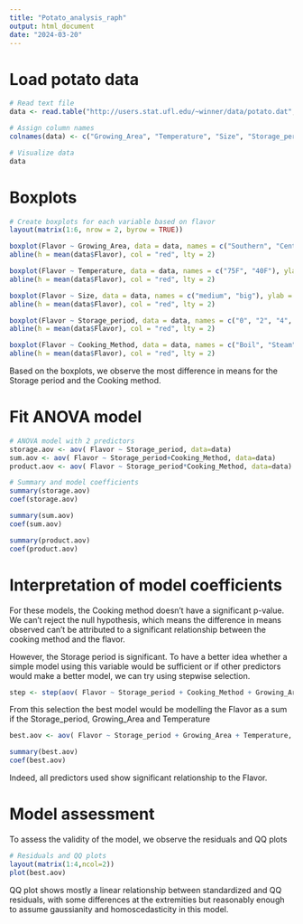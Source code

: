 ```yaml
---
title: "Potato_analysis_raph"
output: html_document
date: "2024-03-20"
---
```


# Load potato data
```r
# Read text file
data <- read.table("http://users.stat.ufl.edu/~winner/data/potato.dat", header = FALSE)

# Assign column names
colnames(data) <- c("Growing_Area", "Temperature", "Size", "Storage_period", "Cooking_Method", "Texture", "Flavor", "Moistness")

# Visualize data
data
```
# Boxplots
```r
# Create boxplots for each variable based on flavor
layout(matrix(1:6, nrow = 2, byrow = TRUE))

boxplot(Flavor ~ Growing_Area, data = data, names = c("Southern", "Central"), ylab = "Flavor Score", xlab = "Growing Area")
abline(h = mean(data$Flavor), col = "red", lty = 2)

boxplot(Flavor ~ Temperature, data = data, names = c("75F", "40F"), ylab = "Flavor Score", xlab = "Holding Temperature")
abline(h = mean(data$Flavor), col = "red", lty = 2)

boxplot(Flavor ~ Size, data = data, names = c("medium", "big"), ylab = "Flavor Score", xlab = "Size")
abline(h = mean(data$Flavor), col = "red", lty = 2)

boxplot(Flavor ~ Storage_period, data = data, names = c("0", "2", "4", "6"), ylab = "Flavor Score", xlab = "Storage Period (in months)")
abline(h = mean(data$Flavor), col = "red", lty = 2)

boxplot(Flavor ~ Cooking_Method, data = data, names = c("Boil", "Steam", "Mash", "Bake 350F", "Bake 450F"), ylab = "Flavor Score", xlab = "Cooking Method")
abline(h = mean(data$Flavor), col = "red", lty = 2)

```
Based on the boxplots, we observe the most difference in means for the Storage period and the Cooking method.

# Fit ANOVA model
```r
# ANOVA model with 2 predictors
storage.aov <- aov( Flavor ~ Storage_period, data=data)
sum.aov <- aov( Flavor ~ Storage_period+Cooking_Method, data=data)
product.aov <- aov( Flavor ~ Storage_period*Cooking_Method, data=data)

# Summary and model coefficients
summary(storage.aov)
coef(storage.aov)

summary(sum.aov)
coef(sum.aov)

summary(product.aov)
coef(product.aov)

```
# Interpretation of model coefficients
For these models, the Cooking method doesn't have a significant p-value. We can't reject the null hypothesis, which means the difference in means observed can't be attributed to a significant relationship between the cooking method and the flavor.

However, the Storage period is significant. To have a better idea whether a simple model using this variable would be sufficient or if other predictors would make a better model, we can try using stepwise selection.

```r
step <- step(aov( Flavor ~ Storage_period + Cooking_Method + Growing_Area + Temperature + Size, data=data))
```
From this selection the best model would be modelling the Flavor as a sum if the Storage_period, Growing_Area and Temperature
```r
best.aov <- aov( Flavor ~ Storage_period + Growing_Area + Temperature, data=data)

summary(best.aov)
coef(best.aov)
```
Indeed, all predictors used show significant relationship to the Flavor.

# Model assessment
To assess the validity of the model, we observe the residuals and QQ plots
```r
# Residuals and QQ plots
layout(matrix(1:4,ncol=2))
plot(best.aov)
```
QQ plot shows mostly a linear relationship between standardized and QQ residuals, with some differences at the extremities but reasonably enough to assume gaussianity and homoscedasticity in this model.